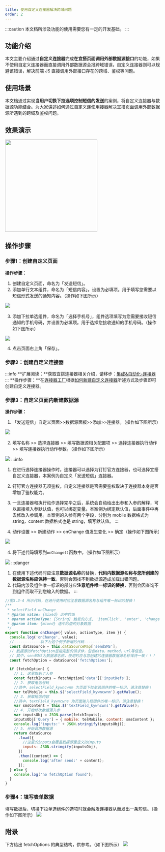 ```yaml
---
title: 使用自定义连接器解决跨域问题
order: 2
---
```


:::caution
本文档所涉及功能的使用需要您有一定的开发基础。
:::

## 功能介绍

本文主要介绍通过**自定义连接器**完成**在宜搭页面调用外部数据源接口**的功能，如果不使用自定义连接器而直接调用外部数据源会报跨域错误，自定义连接器则可以规避该错误，解决前端 JS 直接调用外部接口存在的跨域、鉴权等问题。

## 使用场景

本文档通过实现**当用户切换下拉选项控制短信的发送**的案例，将自定义连接器与数据源功能结合。为大家讲述如何通过自定义连使用接器解决宜搭页面调用外部数据源所遇到的跨域及鉴权问题。

## 效果演示

<img src="https://img.alicdn.com/imgextra/i4/O1CN01UF16kd1inoP1qQcbD_!!6000000004458-2-tps-762-1676.png_.webp" width = "300" />

## 操作步骤

### 步骤1：创建自定义页面

**操作步骤：**

1. 创建自定义页面，命名为「发送短信」。
1. 添加单行文本组件，命名为「短信内容」，设置为必填项。用于填写您需要以短信形式发送的通知内容。（操作如下图所示）

![](https://img.alicdn.com/imgextra/i4/O1CN0140JyHI1nP99LwE3Y6_!!6000000005081-2-tps-959-530.png_.webp)
​

3. 添加下拉单选组件，命名为「选择手机号」，组件选项填写为您需要接收短信通知的手机号码，并设置为必填项。用于选择您接收通知的手机号码。（操作如下图所示）

![](https://img.alicdn.com/imgextra/i1/O1CN015rpbEW1vZEnomBbfp_!!6000000006186-2-tps-959-531.png_.webp)

4. 点击页面右上角「保存」。

### 步骤2：创建自定义连接器

:::info
**扩展阅读：**获取宜搭连接器相关介绍，请移步：[集成&自动化-连接器](/docs/guide/concept/connector)
:::
**操作步骤：**在[连接器工厂](https://www.aliwork.com/customConnectorFactory)根据[如何新建自定义连接器](https://www.yuque.com/yida/support/zevvr1#QgOGY)所述方式及步骤即可创建自定义连接器。

### 步骤3：自定义页面内新建数据源

**操作步骤：**

1. 「发送短信」自定义页面>>数据源面板>>添加>>连接器。（操作如下图所示）

![](https://img.alicdn.com/imgextra/i3/O1CN01GovIZj1owrvimKJEl_!!6000000005290-2-tps-958-495.png_.webp)
​

2. 填写名称 >> 选择连接器 >> 填写数据源相关配置项 >> 选择连接器执行动作 >> 填写连接器执行动作参数。（操作如下图所示）

![](https://img.alicdn.com/imgextra/i3/O1CN01Pfdnyx1x0Y2PBiC62_!!6000000006381-2-tps-959-530.png_.webp)
:::info
1. 在进行选择连接器操作时，连接器可以选择为钉钉官方连接器，也可选择宜搭自定义连接器，本案例为自定义「发送短信」连接器。
1. 钉钉官方连接器无须鉴权，自定义连接器是否需要鉴权取决于连接器本身是否增加了鉴权能力。
1. 一旦连接器和执行动作选择完毕之后，系统会自动给出出参和入参的解释，可以直接填入参默认值，也可以绑定变量。本案例为绑定默认值，后面事件中再去修改入参调用。本案例的入参有两个字段，分别为 mobile 数据格式为 string，content 数据格式也是 string，填写默认值。
:::

3. 动作设置 >> 新建动作 >> onChange 值发生变化 >> 确定（操作如下图所示）

![](https://img.alicdn.com/imgextra/i4/O1CN012urAaL1Td4ssb51hf_!!6000000002404-2-tps-959-530.png_.webp)
​

4. 将下述代码填写到`onChange()`函数中。（操作如下图所示）

![](https://img.alicdn.com/imgextra/i1/O1CN01BSUtPY1nr5JVLrMRj_!!6000000005142-2-tps-959-530.png_.webp)
:::danger
1. 在使用下述代码时应注意**数据源名称**的替换，**代码内数据源名称与您所创建的数据源名称应保持一致**。否则会因找不到数据源造成加载出错问题。
1. 代码内涉及组件唯一标识的部分应**注意组件唯一标识的替换**，否则会因查询不到组件而取不到您输入的数据。
:::

```javascript
//图3.3-4 所示代码，在进行使用时应注意数据源名称与组件唯一标识的替换！
/**
 * selectField onChange
 * @param value: {mixed} 选中的值
 * @param actionType: {String} 触发的方式, 'itemClick', 'enter', 'change'
 * @param item: {mixed} 选中的值的对象数据
 */
export function onChange({ value, actionType, item }) {
  console.log('onChange', value);
  //------------以下为这个例子新增的代码-------------
  const dataSource = this.dataSourceMap['sendSMS'];
  // 数据源的fetchOption是指完整的请求体，包含data，method，url等信息。
  // 其中，sendSMS为数据源名称，使用时应与您创建的连接器数据源名称保持一致！！！
  const fetchOption = dataSource['fetchOptions'];

  if (fetchOption) {
    // 1. 这里取到了入参
    const fetchInputs = fetchOption['data']['inputDefs'];
    // 2. 获取电话号码
    //其中，selectField_kywncwnm 为页面下拉单选组件的唯一标识，请注意替换！
    var telMobile = this.$('selectField_kywncwnm').getValue();
    // 3. 获取短信内容
    //其中，textField_kywncwns 为页面输入框组件的唯一标识，请注意替换！
    var smsContent = this.$('textField_kywncwns').getValue();
    // 4. 开始修改数据源入参
    var inputsObj = JSON.parse(fetchInputs);
    inputsObj['Query'] = { mobile: telMobile, content: smsContent };
    console.log('inputs:' + JSON.stringify(inputsObj));
    // 5. 开始调用数据源
    return dataSource
      .load({
        //这里的inputs会覆盖数据源里定义的inputs
        inputs: JSON.stringify(inputsObj),
      })
      .then((content) => {
        console.log('after send:' + content);
      });
  } else {
    console.log('no fetchOption found');
  }
}
```

### 步骤4：填写表单数据

填写数据后，切换下拉单选组件的选项时就会触发连接器从而发出一条短信。（操作如下图所示）
![](https://img.alicdn.com/imgextra/i2/O1CN01SnmTf61RFbLfnTDal_!!6000000002082-2-tps-959-530.png_.webp)

## 附录

下方给出 fetchOptions 的典型结构，供参考。（如下图所示）
![](https://img.alicdn.com/imgextra/i3/O1CN01qOYcHK1TaKVTJJYO4_!!6000000002398-2-tps-2426-384.png_.webp)
